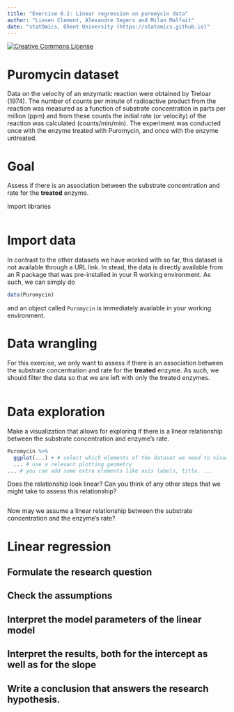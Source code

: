 ```yaml
---
title: "Exercise 6.1: Linear regression on puromycin data"
author: "Lieven Clement, Alexandre Segers and Milan Malfait"
date: "statOmics, Ghent University (https://statomics.github.io)"
---
```


<a rel="license" href="https://creativecommons.org/licenses/by-nc-sa/4.0"><img alt="Creative Commons License" style="border-width:0" src="https://i.creativecommons.org/l/by-nc-sa/4.0/88x31.png" /></a>

# Puromycin dataset

Data on the velocity of an enzymatic reaction were obtained by Treloar (1974).
The number of counts per minute of radioactive product from the reaction was
measured as a function of substrate concentration in parts per million (ppm) and
from these counts the initial rate (or velocity) of the reaction was calculated (counts/min/min). The experiment was conducted once with the enzyme treated
with Puromycin, and once with the enzyme untreated.

# Goal

Assess if there is an association between the substrate concentration and rate
for the **treated** enzyme.

Import libraries

```r

```

# Import data

In contrast to the other datasets we have worked with so far, this dataset is
not available through a URL link. In stead, the data is directly available from
an R package that was pre-installed in your R working environment. As such, we
can simply do

```r
data(Puromycin)
```

and an object called `Puromycin` is immediately available in your working
environment.

# Data wrangling

For this exercise, we only want to assess if there is an association between
the substrate concentration and rate for the **treated** enzyme. As such, we
should filter the data so that we are left with only the treated enzymes.

```r

```

# Data exploration

Make a visualization that allows for exploring if there is a linear relationship
between the substrate concentration and enzyme's rate.

```r
Puromycin %>%
  ggplot(...) + # select which elements of the dataset we need to visualize
  ... # use a relevant plotting geometry
... # you can add some extra elements like axis labels, title, ...
```

Does the relationship look linear? Can you think of any other steps that we
might take to assess this relationship?

```r

```

Now may we assume a linear relationship between the substrate concentration and
the enzyme's rate?

# Linear regression

## Formulate the research question

## Check the assumptions

## Interpret the model parameters of the linear model

## Interpret the results, both for the intercept as well as for the slope

## Write a conclusion that answers the research hypothesis.
